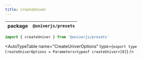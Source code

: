 ```yaml
---
title: createUniver
---
```


| package | `@univerjs/presets` |
| --- | --- |

```typescript
import { createUniver } from '@univerjs/presets'
```

<AutoTypeTable
  name="CreateUniverOptions"
  type={`
    export type CreateUniverOptions = Parameters<typeof createUniver>[0]
  `}
/>
